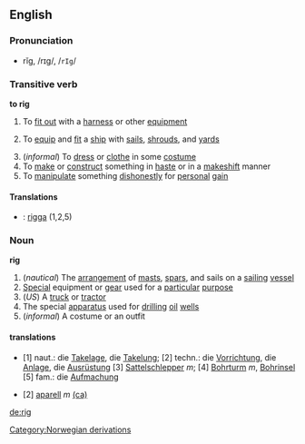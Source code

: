 {{wikipedia}}
==English==
===Pronunciation===
*rĭg, /rɪɡ/, /<tt>rIg</tt>/

===Transitive verb===
'''to rig'''

#To [[fit out]] with a [[harness]] or other [[equipment]]
# {{cattag|nautical}}  To [[equip]] and [[fit]] a [[ship]] with [[sail]]s, [[shroud]]s, and [[yard]]s
#(''informal'') To [[dress]] or [[clothe]] in some [[costume]]
#To [[make]] or [[construct]] something in [[haste]] or in a [[makeshift]] manner
#To [[manipulate]] something [[dishonestly]] for [[personal]] [[gain]]

====Translations====
*{{sv}}: [[rigga]] (1,2,5)

===Noun===
'''rig'''

#(''nautical'') The [[arrangement]] of [[mast]]s, [[spar]]s, and sails on a [[sailing]] [[vessel]]
#[[Special]] equipment or [[gear]] used for a [[particular]] [[purpose]]
#(''US'') A [[truck]] or [[tractor]]
#The special [[apparatus]] used for [[drilling]] [[oil]] [[wells]]
#(''informal'') A costume or an outfit
[[Category:Norwegian derivations]]


====translations====
*{{de}} [1] naut.: die [[Takelage]], die [[Takelung]]; [2] techn.: die [[Vorrichtung]], die [[Anlage]], die [[Ausrüstung]] [3] [[Sattelschlepper]] ''m''; [4] [[Bohrturm]] ''m'', [[Bohrinsel]] [5] fam.: die [[Aufmachung]]
*{{ca}} [2] [[aparell]] ''m'' [[:ca:aparell|(ca)]]


[[de:rig]]
